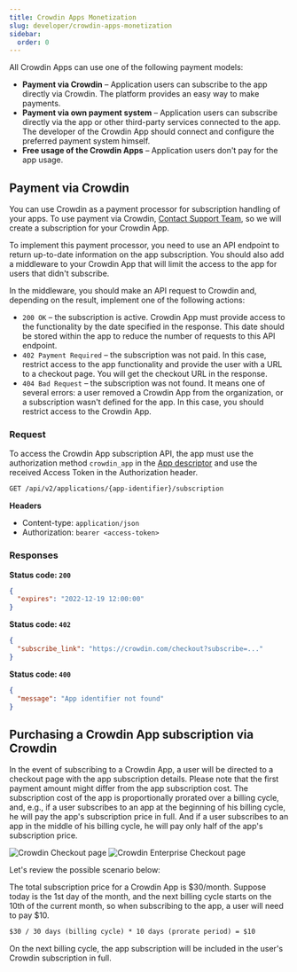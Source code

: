 ```yaml
---
title: Crowdin Apps Monetization
slug: developer/crowdin-apps-monetization
sidebar:
  order: 0
---
```



All Crowdin Apps can use one of the following payment models:

* **Payment via Crowdin** &ndash; Application users can subscribe to the app directly via Crowdin. The platform provides an easy way to make payments.
* **Payment via own payment system** &ndash; Application users can subscribe directly via the app or other third-party services connected to the app. The developer of the Crowdin App should connect and configure the preferred payment system himself.
* **Free usage of the Crowdin Apps** &ndash; Application users don't pay for the app usage.

## Payment via Crowdin

You can use Crowdin as a payment processor for subscription handling of your apps. To use payment via Crowdin, [Contact Support Team](https://crowdin.com/contacts), so we will create a subscription for your Crowdin App.

To implement this payment processor, you need to use an API endpoint to return up-to-date information on the app subscription. You should also add a middleware to your Crowdin App that will limit the access to the app for users that didn't subscribe.

In the middleware, you should make an API request to Crowdin and, depending on the result, implement one of the following actions:

- `200 OK` &ndash; the subscription is active. Crowdin App must provide access to the functionality by the date specified in the response. This date should be stored within the app to reduce the number of requests to this API endpoint.
- `402 Payment Required` &ndash; the subscription was not paid.
In this case, restrict access to the app functionality and provide the user with a URL to a checkout page. You will get the checkout URL in the response.
- `404 Bad Request` &ndash; the subscription was not found. It means one of several errors: a user removed a Crowdin App from the organization, or a subscription wasn't defined for the app. In this case, you should restrict access to the Crowdin App.

### Request

To access the Crowdin App subscription API, the app must use the authorization method `crowdin_app` in the [App descriptor](/developer/crowdin-apps-app-descriptor) and use the received Access Token in the Authorization header.

```bash
GET /api/v2/applications/{app-identifier}/subscription
```

**Headers**

- Content-type: `application/json`
- Authorization: `bearer <access-token>`

### Responses

**Status code: `200`**

```json
{
  "expires": "2022-12-19 12:00:00"
}
```

**Status code: `402`**

```json
{
  "subscribe_link": "https://crowdin.com/checkout?subscribe=..."
}
```

**Status code: `400`**

```json
{
  "message": "App identifier not found"
}
```

## Purchasing a Crowdin App subscription via Crowdin

In the event of subscribing to a Crowdin App, a user will be directed to a checkout page with the app subscription details. Please note that the first payment amount might differ from the app subscription cost. The subscription cost of the app is proportionally prorated over a billing cycle, and, e.g., if a user subscribes to an app at the beginning of his billing cycle, he will pay the app's subscription price in full. And if a user subscribes to an app in the middle of his billing cycle, he will pay only half of the app's subscription price.

<Tabs>
  <TabItem label="Crowdin Checkout page">
    <Image src={appMonetization} alt="Crowdin Checkout page" />
  </TabItem>
  <TabItem label="Crowdin Enterprise Checkout page">
    <Image src={appMonetizationEnterprise} alt="Crowdin Enterprise Checkout page" />
  </TabItem>
</Tabs>

Let's review the possible scenario below:

The total subscription price for a Crowdin App is $30/month. Suppose today is the 1st day of the month, and the next billing cycle starts on the 10th of the current month, so when subscribing to the app, a user will need to pay $10.

```md
$30 / 30 days (billing cycle) * 10 days (prorate period) = $10
```

On the next billing cycle, the app subscription will be included in the user's Crowdin subscription in full.

